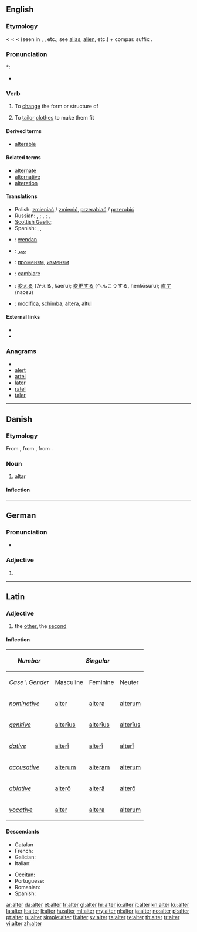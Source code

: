 {{also|Alter|älter}}
==English==

===Etymology===
< {{etyl|ML.}} {{term|alterare||to make other}} < {{etyl|la}} {{term|alter||the other|lang=la}} < {{term|al-}} (seen in {{term|alius||other}}, {{term|alienus||of another}}, etc.; see [[alias]], [[alien]], etc.) + compar. suffix {{term|-ter}}.

===Pronunciation===
*: {{rhymes|ɔːltə(r)}}
* {{homophones|altar}}

===Verb===
{{en-verb}}

# {{transitive}} To [[change]] the form or structure of
# {{transitive}} To [[tailor]] [[clothes]] to make them fit

====Derived terms====
* [[alterable]]

====Related terms====
* [[alternate]]
* [[alternative]]
* [[alteration]]

====Translations====
{{trans-top|To change the form or structure of}}
* Polish: [[zmieniać]] / [[zmienić]], [[przerabiać]] / [[przerobić]]
* Russian: {{t+|ru|изменять|tr=izm'en'át'}} {{impf}}, {{t+|ru|изменить|tr=izm'enít'}} {{pf.}}; {{t+|ru|менять|tr=m'en'át'}} {{impf}}, {{t|ru|поменить|tr=pozm'en'át'}} {{pf.}}; {{t|ru|переделывать|tr=p'er'ed'élyvat't'}} {{impf}}, {{t|ru|переделать|tr=p'er'ed'élat'}} {{pf.}}
* [[Scottish Gaelic]]: {{t|gd|mùth}}
* Spanish: {{t|es|alterar}}, {{t|es|cambiar}}, {{t|es|modificar}}
{{trans-mid}}
* {{ttbc|ang}}: [[wendan]]
* {{ttbc|ar}}: [[يغير]]
* {{ttbc|bg}}: [[променям]], [[изменям]]
* {{ttbc|it}}: [[cambiare]]
* {{ttbc|ja}}: [[変える]] (かえる, kaeru); [[変更する]] (へんこうする, henkōsuru); [[直す]] (naosu)
* {{ttbc|ro}}: [[modifica]], [[schimba]], [[altera]], [[altul]]
{{trans-bottom}}

====External links====
* {{R:Webster 1913}}
* {{R:Century 1911}}

===Anagrams===
* {{alphagram|aelrt}}
* [[alert#English|alert]]
* [[artel#English|artel]]
* [[later#English|later]]
* [[ratel#English|ratel]]
* [[taler#English|taler]]

----

==Danish==
{{wikipedia|lang=da}}

===Etymology===

From {{etyl|non|da}} {{term|altari|lang=non}}, from {{etyl|osx|da}} {{term|altari|laang=osx}}, from {{etyl|la|da}} {{term|altare||altar|lang=la}}.

===Noun===
{{da-noun|stem=altr|et|e|sg-def-2=alteret}}

# [[altar]]

====Inflection====
{{da-noun-infl|stem=altr|et|e|sg-def-2=alteret|gen-sg-def-2=alterets}}

----

==German==

===Pronunciation===
* {{IPA|/ˈʔaltɐ/|lang=de}}

===Adjective===
{{infl|de|adjective form}}

# {{inflected form of|alt|lang=de}}

----

==Latin==
{{attention|la|Are there standard tables which can handle this?}}

===Adjective===
{{la-adj-1&2|alter|altera|altera|alterum|alterum}}

# the [[other]], the [[second]]

====Inflection====
{{ladecl1&2ius}}
{| class="prettytable inflection-table"
!style="background:# {{Latincolour3}};"| ''Number''
!style="background:# {{Latincolour3}};" colspan=3| ''Singular''
|
!style="background:# {{Latincolour3}};" colspan=3| ''Plural''
|-
!style="background:# {{Latincolour1}};"|''Case \ Gender''
!style="background:# {{Latincolour1}};"| Masculine
!style="background:# {{Latincolour1}};"| Feminine
!style="background:# {{Latincolour1}};"| Neuter
|
!style="background:# {{Latincolour1}};"| Masculine
!style="background:# {{Latincolour1}};"| Feminine
!style="background:# {{Latincolour1}};"| Neuter
|-
!style="background:# {{Latincolour1}};"| ''[[nominative]]''
|style="background:# {{Latincolour2}};"| [[alter#Latin|alter]]
|style="background:# {{Latincolour2}};"| [[altera#Latin|altera]]
|style="background:# {{Latincolour2}};"| [[alterum#Latin|alterum]]
|
|style="background:# {{Latincolour2}};"| [[alteri#Latin|alterī]]
|style="background:# {{Latincolour2}};"| [[alterae#Latin|alterae]]
|style="background:# {{Latincolour2}};"| [[altera#Latin|altera]]
|-
!style="background:# {{Latincolour1}};"| ''[[genitive]]''
|style="background:# {{Latincolour2}};"| [[alterius#Latin|alterīus]]
|style="background:# {{Latincolour2}};"| [[alterius#Latin|alterīus]]
|style="background:# {{Latincolour2}};"| [[alterius#Latin|alterīus]]
|
|style="background:# {{Latincolour2}};"| [[alterorum#Latin|alterōrum]]
|style="background:# {{Latincolour2}};"| [[alterarum#Latin|alterārum]]
|style="background:# {{Latincolour2}};"| [[alterorum#Latin|alterōrum]]
|-
!style="background:# {{Latincolour1}};"| ''[[dative]]''
|style="background:# {{Latincolour2}};"| [[alteri#Latin|alterī]]
|style="background:# {{Latincolour2}};"| [[alteri#Latin|alterī]]
|style="background:# {{Latincolour2}};"| [[alteri#Latin|alterī]]
|
|style="background:# {{Latincolour2}};"| [[alteris#Latin|alterīs]]
|style="background:# {{Latincolour2}};"| [[alteris#Latin|alterīs]]
|style="background:# {{Latincolour2}};"| [[alteris#Latin|alterīs]]
|-
!style="background:# {{Latincolour1}};"| ''[[accusative]]''
|style="background:# {{Latincolour2}};"| [[alterum#Latin|alterum]]
|style="background:# {{Latincolour2}};"| [[alteram#Latin|alteram]]
|style="background:# {{Latincolour2}};"| [[alterum#Latin|alterum]]
|
|style="background:# {{Latincolour2}};"| [[alteros#Latin|alterōs]]
|style="background:# {{Latincolour2}};"| [[alteras#Latin|alterās]]
|style="background:# {{Latincolour2}};"| [[altera#Latin|altera]]
|-
!style="background:# {{Latincolour1}};"| ''[[ablative]]''
|style="background:# {{Latincolour2}};"| [[altero#Latin|alterō]]
|style="background:# {{Latincolour2}};"| [[altera#Latin|alterā]]
|style="background:# {{Latincolour2}};"| [[altero#Latin|alterō]]
|
|style="background:# {{Latincolour2}};"| [[alteris#Latin|alterīs]]
|style="background:# {{Latincolour2}};"| [[alteris#Latin|alterīs]]
|style="background:# {{Latincolour2}};"| [[alteris#Latin|alterīs]]
|-
!style="background:# {{Latincolour1}};"| ''[[vocative]]''
|style="background:# {{Latincolour2}};"| [[alter#Latin|alter]]
|style="background:# {{Latincolour2}};"| [[altera#Latin|altera]]
|style="background:# {{Latincolour2}};"| [[alterum#Latin|alterum]]
|
|style="background:# {{Latincolour2}};"| [[alteri#Latin|alterī]]
|style="background:# {{Latincolour2}};"| [[alterae#Latin|alterae]]
|style="background:# {{Latincolour2}};"| [[altera#Latin|altera]]
|}

====Descendants====
{{top2}}
* Catalan {{l|ca|altre}}
* French: {{l|fr|autre}}
* Galician: {{l|gl|outro}}
* Italian: {{l|it|altro}}
{{mid2}}
* Occitan: {{l|oc|aute}}
* Portuguese: {{l|pt|outro}}
* Romanian: {{l|ro|alt}}
* Spanish: {{l|es|otro}}
{{bottom}}

[[ar:alter]]
[[da:alter]]
[[et:alter]]
[[fr:alter]]
[[gl:alter]]
[[hr:alter]]
[[io:alter]]
[[it:alter]]
[[kn:alter]]
[[ku:alter]]
[[la:alter]]
[[lt:alter]]
[[li:alter]]
[[hu:alter]]
[[ml:alter]]
[[my:alter]]
[[nl:alter]]
[[ja:alter]]
[[no:alter]]
[[pl:alter]]
[[pt:alter]]
[[ru:alter]]
[[simple:alter]]
[[fi:alter]]
[[sv:alter]]
[[ta:alter]]
[[te:alter]]
[[th:alter]]
[[tr:alter]]
[[vi:alter]]
[[zh:alter]]